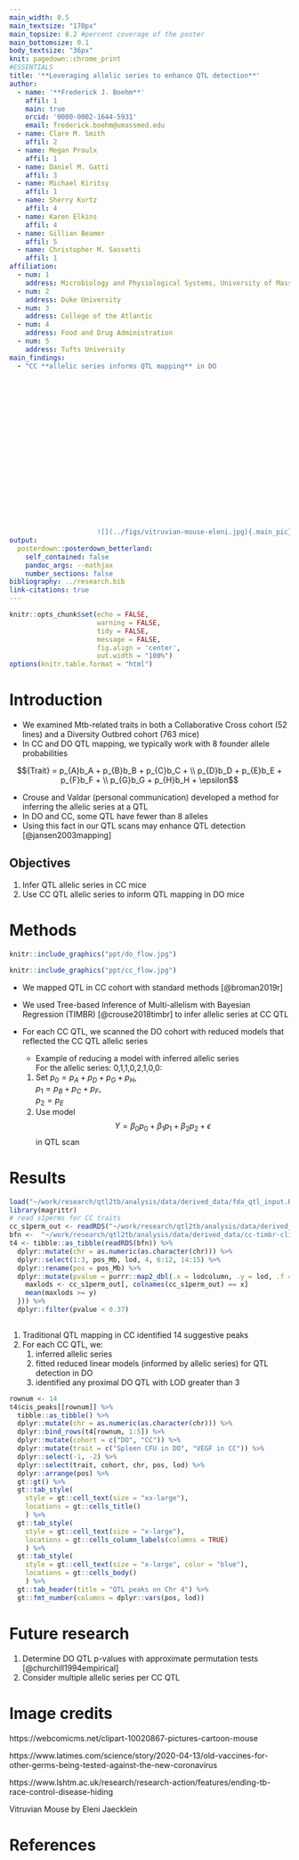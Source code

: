 ```yaml
---
main_width: 0.5
main_textsize: "170px"	
main_topsize: 0.2 #percent coverage of the poster
main_bottomsize: 0.1
body_textsize: "36px"
knit: pagedown::chrome_print
#ESSENTIALS
title: '**Leveraging allelic series to enhance QTL detection**'
author:
  - name: '**Frederick J. Boehm**'
    affil: 1
    main: true
    orcid: '0000-0002-1644-5931'
    email: frederick.boehm@umassmed.edu
  - name: Clare M. Smith
    affil: 2
  - name: Megan Proulx
    affil: 1
  - name: Daniel M. Gatti
    affil: 3
  - name: Michael Kiritsy
    affil: 1
  - name: Sherry Kurtz
    affil: 4
  - name: Karen Elkins
    affil: 4
  - name: Gillian Beamer
    affil: 5
  - name: Christopher M. Sassetti
    affil: 1
affiliation:
  - num: 1
    address: Microbiology and Physiological Systems, University of Massachusetts Medical School
  - num: 2
    address: Duke University
  - num: 3
    address: College of the Atlantic
  - num: 4
    address: Food and Drug Administration
  - num: 5
    address: Tufts University
main_findings:
  - "CC **allelic series informs QTL mapping** in DO
  
   
    
     
      
       
        
         
          
           
            
             
              
               
                
                 
                  
                   
                    
                      ![](../figs/vitruvian-mouse-eleni.jpg){.main_pic}"
output: 
  posterdown::posterdown_betterland:
    self_contained: false
    pandoc_args: --mathjax
    number_sections: false
bibliography: ../research.bib
link-citations: true
---
```


```r
knitr::opts_chunk$set(echo = FALSE,
                      warning = FALSE,
                      tidy = FALSE,
                      message = FALSE,
                      fig.align = 'center',
                      out.width = "100%")
options(knitr.table.format = "html") 
```




# Introduction

- We examined Mtb-related traits in both a Collaborative Cross cohort (52 lines) and a Diversity Outbred cohort (763 mice)  
- In CC and DO QTL mapping, we typically work with 8 founder allele probabilities

$${Trait} = p_{A}b_A +  
p_{B}b_B +
p_{C}b_C + \\
p_{D}b_D +
p_{E}b_E +
p_{F}b_F + \\
p_{G}b_G +
p_{H}b_H + 
\epsilon$$

- Crouse and Valdar (personal communication) developed a method for inferring 
the allelic series at a QTL
- In DO and CC, some QTL have fewer than 8 alleles
- Using this fact in our QTL scans may enhance QTL detection [@jansen2003mapping]  



## Objectives

1. Infer QTL allelic series in CC mice
1. Use CC QTL allelic series to inform QTL mapping in DO mice

# Methods

```r
knitr::include_graphics("ppt/do_flow.jpg")
```

```r
knitr::include_graphics("ppt/cc_flow.jpg")
```

- We mapped QTL in CC cohort with standard methods [@broman2019r]

- We used Tree-based Inference of Multi-allelism with Bayesian Regression (TIMBR) [@crouse2018timbr] to infer allelic series at CC QTL

- For each CC QTL, we scanned the DO cohort with reduced models that reflected the CC QTL allelic series

    - Example of reducing a model with inferred allelic series  
    For the allelic series: 0,1,1,0,2,1,0,0:
    1. Set $p_0 = p_A + p_D + p_G + p_H$,  
    $p_1 = p_B + p_C + p_F$,  
    $p_2 = p_E$  
    2. Use model $$Y = \beta_0p_0 + \beta_1 p_1 + \beta_2p_2 + \epsilon$$ in QTL scan





# Results

```r
load("~/work/research/qtl2tb/analysis/data/derived_data/fda_qtl_input.Rdata")
library(magrittr)
# read s1perms for CC traits
cc_s1perm_out <- readRDS("~/work/research/qtl2tb/analysis/data/derived_data/cc_s1perm_out.rds")
bfn <-  "~/work/research/qtl2tb/analysis/data/derived_data/cc-timbr-clinical-M1-with-reduced-peaks-cis.rds"
t4 <- tibble::as_tibble(readRDS(bfn)) %>%
  dplyr::mutate(chr = as.numeric(as.character(chr))) %>%
  dplyr::select(1:3, pos_Mb, lod, 4, 6:12, 14:15) %>%
  dplyr::rename(pos = pos_Mb) %>%
  dplyr::mutate(pvalue = purrr::map2_dbl(.x = lodcolumn, .y = lod, .f = function(x, y){
    maxlods <- cc_s1perm_out[, colnames(cc_s1perm_out) == x]
    mean(maxlods >= y)
  })) %>%
  dplyr::filter(pvalue < 0.37)
  

```


1. Traditional QTL mapping in CC identified 14 suggestive peaks   
1. For each CC QTL, we:  
    1. inferred allelic series
    1. fitted reduced linear models (informed by allelic series) for QTL detection in DO
    1. identified any proximal DO QTL with LOD greater than 3






```r
rownum <- 14
t4$cis_peaks[[rownum]] %>%
  tibble::as_tibble() %>%
  dplyr::mutate(chr = as.numeric(as.character(chr))) %>%
  dplyr::bind_rows(t4[rownum, 1:5]) %>%
  dplyr::mutate(cohort = c("DO", "CC")) %>%
  dplyr::mutate(trait = c("Spleen CFU in DO", "VEGF in CC")) %>%
  dplyr::select(-1, -2) %>%
  dplyr::select(trait, cohort, chr, pos, lod) %>%
  dplyr::arrange(pos) %>% 
  gt::gt() %>%
  gt::tab_style(
    style = gt::cell_text(size = "xx-large"), 
    locations = gt::cells_title()
    ) %>%
  gt::tab_style(
    style = gt::cell_text(size = "x-large"), 
    locations = gt::cells_column_labels(columns = TRUE)
    ) %>%
  gt::tab_style(
    style = gt::cell_text(size = "x-large", color = "blue"), 
    locations = gt::cells_body()
    ) %>%
  gt::tab_header(title = "QTL peaks on Chr 4") %>%
  gt::fmt_number(columns = dplyr::vars(pos, lod))
```





# Future research

1. Determine DO QTL p-values with approximate permutation tests [@churchill1994empirical]  
1. Consider multiple allelic series per CC QTL  



    
    


# Image credits

https://webcomicms.net/clipart-10020867-pictures-cartoon-mouse

https://www.latimes.com/science/story/2020-04-13/old-vaccines-for-other-germs-being-tested-against-the-new-coronavirus

https://www.lshtm.ac.uk/research/research-action/features/ending-tb-race-control-disease-hiding

Vitruvian Mouse by Eleni Jaecklein

# References

